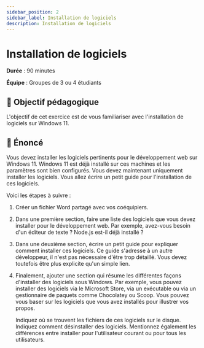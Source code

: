 ```yaml
---
sidebar_position: 2
sidebar_label: Installation de logiciels
description: Installation de logiciels
---
```


# Installation de logiciels

**Durée** : 90 minutes

**Équipe** : Groupes de 3 ou 4 étudiants

## 🎯 Objectif pédagogique

L'objectif de cet exercice est de vous familiariser avec l'installation de logiciels sur
Windows 11.

## 📜 Énoncé

Vous devez installer les logiciels pertinents pour le développement web sur
Windows 11. Windows 11 est déjà installé sur ces machines et les paramètres
sont bien configurés. Vous devez maintenant uniquement installer les logiciels.
Vous allez écrire un petit guide pour l'installation de ces logiciels.

Voici les étapes à suivre :

1. Créer un fichier Word partagé avec vos coéquipiers.
2. Dans une première section, faire une liste des logiciels que vous devez installer pour le développement
   web. Par exemple, avez-vous besoin d'un éditeur de texte ? Node.js est-il
   déjà installé ?
3. Dans une deuxième section, écrire un petit guide pour expliquer comment
    installer ces logiciels. Ce guide s'adresse à un autre développeur, il n'est
    pas nécessaire d'être trop détaillé. Vous devez toutefois être plus explicite qu'un simple lien.
4. Finalement, ajouter une section qui résume les différentes façons d'installer des logiciels sous Windows.
   Par exemple, vous pouvez installer des logiciels via le Microsoft Store, via un
    exécutable ou via un gestionnaire de paquets comme Chocolatey ou Scoop. Vous pouvez vous baser sur les logiciels que vous avez installés pour
   illustrer vos propos.

   Indiquez où se trouvent les fichiers de ces logiciels sur le disque. Indiquez comment 
   désinstaller des logiciels. Mentionnez également les différences entre installer pour l'utilisateur
   courant ou pour tous les utilisateurs.
